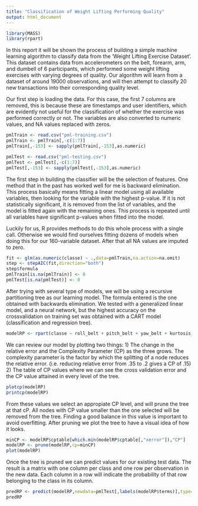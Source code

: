 ```yaml
---
title: "Classification of Weight Lifting Performing Quality"
output: html_document
---
```

```r
library(MASS)
library(rpart)
```
In this report it will be shown the process of building a simple machine learning algorithm to classify data from the 'Weight Lifting Exercise Dataset'. This dataset contains data from accelerometers on the belt, forearm, arm, and dumbell of 6 participants, which performed some weight lifting exercises with varying degrees of quality. Our algorithm will learn from a dataset of around 19000 observations, and will then attempt to classify 20 new transactions into their corresponding quality level.

Our first step is loading the data. For this case, the first 7 columns are removed, this is because these are timestamps and user identifiers, which are evidently not useful for the classification of whether the exercise was performed correctly or not. The variables are also converted to numeric values, and NA values replaced with zeros.

```r
pmlTrain <- read.csv("pml-training.csv")
pmlTrain <- pmlTrain[,-c(1:7)]
pmlTrain[,-153] <- sapply(pmlTrain[,-153],as.numeric)

pmlTest <- read.csv("pml-testing.csv")
pmlTest <- pmlTest[,-c(1:7)]
pmlTest[,-153] <- sapply(pmlTest[,-153],as.numeric)
```

The first step in building the classifier will be the selection of features. One method that in the past has worked well for me is backward elimination. This process basically means fitting a linear model using all available variables, then looking for the variable with the highest p-value. If it is not statistically significant, it is removed from the list of variables, and the model is fitted again with the remaining ones. This process is repeated until all variables have significant p-values when fitted into the model.

Luckily for us, R provides methods to do this whole process with a single call. Otherwise we would find ourselves fitting dozens of models when doing this for our 160-variable dataset. After that all NA values are imputed to zero.
```r
fit <- glm(as.numeric(classe) ~ .,data=pmlTrain,na.action=na.omit)
step <- stepAIC(fit,direction="both")
step$formula
pmlTrain[is.na(pmlTrain)] <- 0
pmlTest[is.na(pmlTest)] <- 0
```

After trying with several type of models, we will be using a recursive partitioning tree as our learning model. The formula entered is the one obtained with backwards elimination. We tested with a generalized linear model, and a neural network, but the highest accuracy on the crossvalidation on training set was obtained with a CART model (classification and regression tree).
```r
modelRP <- rpart(classe ~ roll_belt + pitch_belt + yaw_belt + kurtosis_picth_belt + max_roll_belt + min_pitch_belt + var_total_accel_belt + stddev_roll_belt +  var_roll_belt + avg_pitch_belt + var_pitch_belt + stddev_yaw_belt + var_yaw_belt + gyros_belt_x + accel_belt_x + accel_belt_y + accel_belt_z + magnet_belt_y + magnet_belt_z + roll_arm + pitch_arm + yaw_arm + stddev_roll_arm + var_roll_arm + avg_pitch_arm + stddev_yaw_arm + var_yaw_arm + gyros_arm_x + gyros_arm_y + accel_arm_z + magnet_arm_x + magnet_arm_y + magnet_arm_z + kurtosis_picth_arm + max_picth_arm + min_roll_arm + min_pitch_arm + amplitude_roll_arm + roll_dumbbell + yaw_dumbbell + max_picth_dumbbell + min_pitch_dumbbell + amplitude_pitch_dumbbell + amplitude_yaw_dumbbell + total_accel_dumbbell + avg_roll_dumbbell + stddev_roll_dumbbell + stddev_pitch_dumbbell + var_pitch_dumbbell + stddev_yaw_dumbbell + var_yaw_dumbbell + gyros_dumbbell_x + gyros_dumbbell_y + gyros_dumbbell_z + accel_dumbbell_x + accel_dumbbell_y + accel_dumbbell_z + magnet_dumbbell_x + magnet_dumbbell_z + kurtosis_picth_forearm + skewness_pitch_forearm + max_yaw_forearm + min_pitch_forearm + total_accel_forearm + avg_roll_forearm + stddev_roll_forearm + var_roll_forearm + avg_pitch_forearm + stddev_pitch_forearm + var_pitch_forearm + avg_yaw_forearm + stddev_yaw_forearm + var_yaw_forearm + gyros_forearm_x + accel_forearm_y + accel_forearm_z + magnet_forearm_y + magnet_forearm_z,data=pmlTrain,method="class",control=rpart.control(cp=0.001))
```

We can review our model by plotting two things:
1) The change in the relative error and the Complexity Parameter (CP) as the three grows.  The complexity parameter is the factor by which the splitting of a node reduces the relative error. (i.e. reducing relative error from .35 to .2 gives a CP of .15)
2) The table of CP values where we can see the cross validation error and the CP value attained in every level of the tree. 
```r
plotcp(modelRP)
printcp(modelRP)

```

From these values we select an appropiate CP level, and will prune the tree at that cP. All nodes with CP value smaller than the one selected will be removed from the tree. Finding a good balance in this value is important to avoid overfitting. After pruning we plot the tree to have a visual idea of how it looks.

```r
minCP <- modelRP$cptable[which.min(modelRP$cptable[,"xerror"]),"CP"]
modelRP <- prune(modelRP,cp=minCP)
plot(modelRP)
```

Once the tree is pruned we can predict values for our existing test data. 
The result is a matrix with one column per class and one row per observation in the new data. Each column in a row will indicate the probability of that row belonging to the class in its  column.

```r
predRP <- predict(modelRP,newdata=pmlTest[,labels(modelRP$terms)],type=c("prob"))
predRP
```

